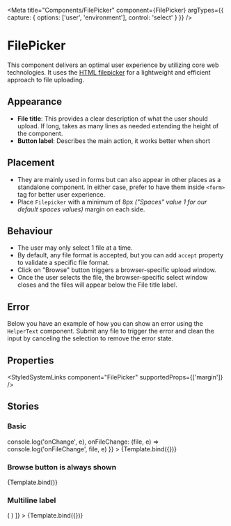 
<Meta
    title="Components/FilePicker"
    component={FilePicker}
    argTypes={{
        capture: {
            options: ['user', 'environment'],
            control: 'select'
        }
    }}
/>


# FilePicker

This component delivers an optimal user experience by utilizing core web technologies. It uses the [HTML filepicker](https://developer.mozilla.org/en-US/docs/Web/HTML/Element/input/file) for a lightweight and efficient approach to file uploading.

## Appearance

-   **File title**: This provides a clear description of what the user should upload. If long, takes as many lines as needed extending the height of the component.
-   **Button label**: Describes the main action, it works better when short

## Placement

-   They are mainly used in forms but can also appear in other places as a standalone component. In either case, prefer to have them inside `<form>` tag for better user experience.
-   Place `Filepicker` with a minimum of 8px _("Spaces" value 1 for our default spaces values)_ margin on each side.

## Behaviour

-   The user may only select 1 file at a time.
-   By default, any file format is accepted, but you can add `accept` property to validate a specific file format.
-   Click on "Browse" button triggers a browser-specific upload window.
-   Once the user selects the file, the browser-specific select window closes and the files will appear below the File title label.

## Error

Below you have an example of how you can show an error using the `HelperText` component. Submit any file to trigger the error and clean the input by canceling the selection to remove the error state.

<ControlledErrorFilePicker />

## Properties

<ArgsTable of={FilePicker} />

<StyledSystemLinks component="FilePicker" supportedProps={['margin']} />

## Stories

### Basic

<Canvas>
    <Story
        name="Basic"
        args={{
            buttonText: 'Browse files',
            label: 'A picture of you',
            name: 'avatar',
            onChange: e => console.log('onChange', e),
            onFileChange: (file, e) => console.log('onFileChange', file, e)
        }}
    >
        {Template.bind({})}
    </Story>
</Canvas>

### Browse button is always shown

<Canvas>
    <Story
        name="Browse button is always shown"
        args={{
            buttonText: 'Browse files',
            label: 'A picture of you',
            name: 'avatar',
            alwaysShowActionButton: true
        }}
    >
        {Template.bind()}
    </Story>
</Canvas>

### Multiline label

<Canvas>
    <Story
        name="Multiline label"
        args={{
            buttonText: 'Browse files',
            label: 'A very long label which can stretch to more than one line without any issues',
            name: 'avatar'
        }}
        decorators={[
            Story => (
                <Box width="20rem">
                    <Story />
                </Box>
            )
        ]}
    >
        {Template.bind({})}
    </Story>
</Canvas>
